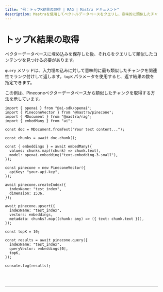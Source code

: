 ```yaml
---
title: "例：トップK結果の取得 | RAG | Mastra ドキュメント"
description: Mastraを使用してベクトルデータベースをクエリし、意味的に類似したチャンクを取得する例。
---
```



# トップK結果の取得

ベクターデータベースに埋め込みを保存した後、それらをクエリして類似したコンテンツを見つける必要があります。

`query` メソッドは、入力埋め込みに対して意味的に最も類似したチャンクを関連性でランク付けして返します。`topK` パラメータを使用すると、返す結果の数を指定できます。

この例は、Pineconeベクターデータベースから類似したチャンクを取得する方法を示しています。

```tsx copy
import { openai } from "@ai-sdk/openai";
import { PineconeVector } from "@mastra/pinecone";
import { MDocument } from "@mastra/rag";
import { embedMany } from "ai";

const doc = MDocument.fromText("Your text content...");

const chunks = await doc.chunk();

const { embeddings } = await embedMany({
  values: chunks.map((chunk) => chunk.text),
  model: openai.embedding("text-embedding-3-small"),
});

const pinecone = new PineconeVector({
  apiKey: "your-api-key",
});

await pinecone.createIndex({
  indexName: "test_index",
  dimension: 1536,
});

await pinecone.upsert({
  indexName: "test_index",
  vectors: embeddings,
  metadata: chunks?.map((chunk: any) => ({ text: chunk.text })),
});

const topK = 10;

const results = await pinecone.query({
  indexName: "test_index",
  queryVector: embeddings[0],
  topK,
});

console.log(results);
```

<br />
<br />
<hr className="dark:border-[#404040] border-gray-300" />
<br />
<br />
<GithubLink
  link={
    "https://github.com/mastra-ai/mastra/blob/main/examples/basics/rag/retrieve-results"
  }
/>
